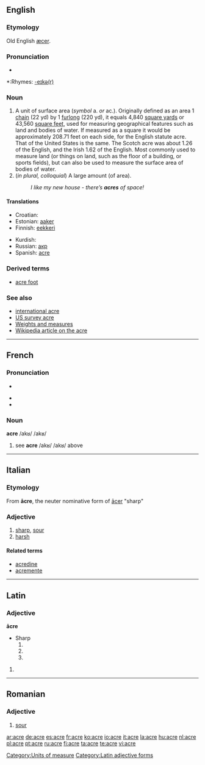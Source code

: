 {{see|Acre}}
==English==

===Etymology===
Old English [[æcer]].

===Pronunciation===
*{{audio|en-us-acre.ogg|Audio (US)}}

*:Rhymes: [[Rhymes:English:-eɪkə(r)|-eɪkə(r)]]

===Noun===
{{en-noun}}

# A unit of surface area (''symbol'' a. ''or'' ac.). Originally defined as an area 1 [[chain]] (22 yd) by 1 [[furlong]] (220 yd), it equals 4,840 [[square yard]]s or 43,560 [[square foot|square feet]], used for measuring geographical features such as land and bodies of water. If measured as a square it would be approximately 208.71 feet on each side, for the English statute acre. That of the United States is the same. The Scotch acre was about 1.26 of the English, and the Irish 1.62 of the English. Most commonly used to measure land (or things on land, such as the floor of a building, or sports fields), but can also be used to measure the surface area of bodies of water.
# (''in plural, colloquial'') A large amount (of area).
#:''I like my new house - there’s '''acres''' of space!''

====Translations====

{{trans-top|Unit of surface area}}
*Croatian: {{t|hr|aker|m}}
*Estonian: [[aaker]]
*Finnish: [[eekkeri]]
{{trans-mid}}
*Kurdish: {{KUchar|[[به‌رجووت]]}}
*Russian: [[акр]]
*Spanish: [[acre]] {{m}}
{{trans-bottom}}

===Derived terms===
*[[acre foot]]

===See also===
*[[international acre]]
*[[US survey acre]]
*[[Appendix:Weights_and_measures|Weights and measures]]
*[[w:Acre|Wikipedia article on the acre]]

[[Category:Units of measure]]

----

==French==

===Pronunciation===
*{{audio|en-us-acre.ogg|Audio (US)}}

*{{IPA|/akʁ/}}
*{{SAMPA|/akR/}}

===Noun===
'''acre''' /akʁ/ /akʁ/

# see '''acre''' /akʁ/ /akʁ/ above

----

==Italian==

===Etymology===
From {{L.|it}} '''ācre''', the neuter nominative form of [[acer#Latin|ācer]] "sharp"

===Adjective===
{{it-adj|acr|e|i}}

# [[sharp]], [[sour]]
# [[harsh]]

====Related terms====
*[[acredine]]
*[[acremente]]

----

==Latin==

===Adjective===
'''ācre'''
*Sharp
*# {{inflection of|acer#Latin|ācer|n|nom|s}}
*# {{inflection of|acer#Latin|ācer|n|acc|s}}
*# {{inflection of|acer#Latin|ācer|n|voc|s}}

# {{defn|Latin}}

[[Category:Latin adjective forms]]

----

==Romanian==

===Adjective===
{{ro-adjform|fpl|acru}}

# [[sour]]

[[ar:acre]]
[[de:acre]]
[[es:acre]]
[[fr:acre]]
[[ko:acre]]
[[io:acre]]
[[it:acre]]
[[la:acre]]
[[hu:acre]]
[[nl:acre]]
[[pl:acre]]
[[pt:acre]]
[[ru:acre]]
[[fi:acre]]
[[ta:acre]]
[[te:acre]]
[[vi:acre]]